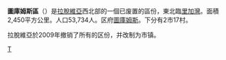 {{Infobox settlement
| name                    = 圖庫姆斯區
| native_name             = Tukuma rajons
| native_name_lang        = lv
| settlement_type         = [[拉脫維亞行政區劃|區]]
| image_map               = Latvia-Tukums.png
| map_caption             = 圖庫姆斯區在拉脫維亞的位置
| subdivision_type        = 国家
| subdivision_name        = [[拉脫維亞|拉脫維亞]]
| unit_pref               = Metric
| area_total_km2          = 2,450
| population_total        = 53,734
| population_density_km2  = auto
}}
'''圖庫姆斯區'''（{{lang-lv|Tukuma rajons}}）是[[拉脫維亞|拉脫維亞]]西北部的一個已废置的區份，東北臨[[里加灣|里加灣]]。面積2,450平方公里。人口53,734人。区府[[圖庫姆斯|圖庫姆斯]]。下分有2市17村。

拉脫維亞於2009年撤销了所有的区份，并改制为市镇。

[[Category:拉脫維亞區份|T]]